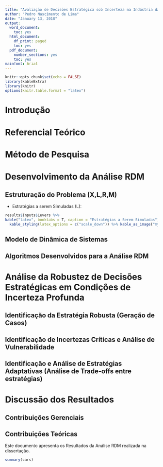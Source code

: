```yaml
---
title: "Avaliação de Decisões Estratégica sob Incerteza na Indústria da Manufatura Aditiva"
author: "Pedro Nascimento de Lima"
date: "January 13, 2018"
output:
  word_document:
    toc: yes
  html_document:
    df_print: paged
    toc: yes
  pdf_document:
    number_sections: yes
    toc: yes
mainfont: Arial
---
```


```r
knitr::opts_chunk$set(echo = FALSE)
library(kableExtra)
library(knitr)
options(knitr.table.format = "latex") 
```
# Introdução
# Referencial Teórico
# Método de Pesquisa
# Desenvolvimento da Análise RDM
## Estruturação do Problema (X,L,R,M)

- Estratégias a serem Simuladas (L):

```r

results$Inputs$Levers %>%
kable("latex", booktabs = T, caption = "Estratégias a Serem Simuladas") %>% 
  kable_styling(latex_options = c("scale_down")) %>% kable_as_image("my_latex_table")


```





## Modelo de Dinâmica de Sistemas
## Algoritmos Desenvolvidos para a Análise RDM
# Análise da Robustez de Decisões Estratégicas em Condições de Incerteza Profunda


## Identificação da Estratégia Robusta (Geração de Casos)
## Identificação de Incertezas Críticas e Análise de Vulnerabilidade
## Identificação e Análise de Estratégias Adaptativas (Análise de Trade-offs entre estratégias)
# Discussão dos Resultados
## Contribuições Gerenciais
## Contribuições Teóricas

Este documento apresenta os Resultados da Análise RDM realizada na dissertação.


```r
summary(cars)
```



